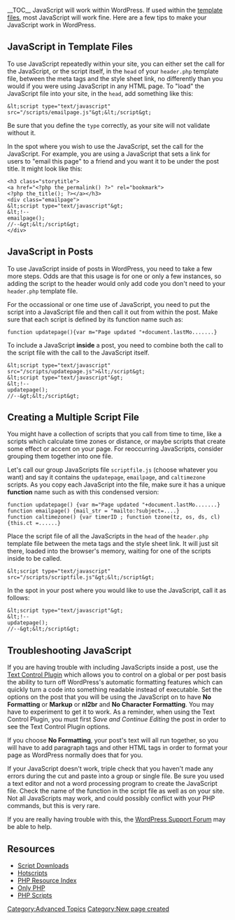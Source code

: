 __TOC__
JavaScript will work within WordPress.  If used within the [[Templates|template files]], most JavaScript will work fine.  Here are a few tips to make your JavaScript work in WordPress.

==JavaScript in Template Files==

To use JavaScript repeatedly within your site, you can either set the call for the JavaScript, or the script itself, in the <tt>head</tt> of your <tt>header.php</tt> template file, between the meta tags and the style sheet link, no differently than you would if you were using JavaScript in any HTML page.  To "load" the JavaScript file into your site, in the <tt>head</tt>, add something like this:

<pre>
&lt;script type="text/javascript" src="/scripts/emailpage.js"&gt;&lt;/script&gt;
</pre>

Be sure that you define the <tt>type</tt> correctly, as your site will not validate without it.  

In the spot where you wish to use the JavaScript, set the call for the JavaScript.  For example, you are using a JavaScript that sets a link for users to "email this page" to a friend and you want it to be under the post title.  It might look like this:

<pre><h3 class="storytitle">
<a href="<?php the_permalink() ?>" rel="bookmark">
<?php the_title(); ?></a></h3>
<div class="emailpage">
&lt;script type="text/javascript"&gt;
&lt;!--
emailpage();
//--&gt;&lt;/script&gt;
</div>
</pre>

==JavaScript in Posts==

To use JavaScript inside of posts in WordPress, you need to take a few more steps. Odds are that this usage is for one or only a few instances, so adding the script to the header would only add code you don't need to your <tt>header.php</tt> template file.

For the occassional or one time use of JavaScript, you need to put the script into a JavaScript file and then call it out from within the post.  Make sure that each script is defined by its function name such as:

<pre>
function updatepage(){var m="Page updated "+document.lastMo.......}
</pre>

To include a JavaScript <b>inside</b> a post, you need to combine both the call to the script file with the call to the JavaScript itself.

<pre>&lt;script type="text/javascript" src="/scripts/updatepage.js">&lt;/script&gt;
&lt;script type="text/javascript"&gt;
&lt;!--
updatepage();
//--&gt;&lt;/script&gt;</pre>

==Creating a Multiple Script File==

You might have a collection of scripts that you call from time to time, like a scripts which calculate time zones or distance, or maybe scripts that create some effect or accent on your page.  For reoccurring JavaScripts, consider grouping them together into one file.  

Let's call our group JavaScripts file <tt>scriptfile.js</tt> (choose whatever you want) and say it contains the <tt>updatepage</tt>, <tt>emailpage</tt>, and <tt>caltimezone</tt> scripts.  As you copy each JavaScript into the file, make sure it has a unique '''function''' name such as with this condensed version:

<pre>
function updatepage() {var m="Page updated "+document.lastMo.......}
function emailpage() {mail_str = "mailto:?subject=....}
function caltimezone() {var timerID ; function tzone(tz, os, ds, cl) {this.ct =......} 
</pre>

Place the script file of all the JavaScripts in the <tt>head</tt> of the <tt>header.php</tt> template file between the meta tags and the style sheet link.  It will just sit there, loaded into the browser's memory, waiting for one of the scripts inside to be called.

<pre>
&lt;script type="text/javascript" src="/scripts/scriptfile.js"&gt;&lt;/script&gt;
</pre>

In the spot in your post where you would like to use the JavaScript, call it as follows:

<pre>
&lt;script type="text/javascript"&gt;
&lt;!--
updatepage();
//--&gt;&lt;/script&gt;
</pre>

==Troubleshooting JavaScript==

If you are having trouble with including JavaScripts inside a post, use the [http://dev.wp-plugins.org/wiki/TextControl Text Control Plugin] which allows you to control on a global or per post basis the ability to turn off WordPress's automatic formatting features which can quickly turn a code into something readable instead of executable.  Set the options on the post that you will be using the JavaScript on to have '''No Formatting''' or '''Markup''' or '''nl2br''' and '''No Character Formatting'''.  You may have to experiment to get it to work. As a reminder, when using the Text Control Plugin, you must first ''Save and Continue Editing'' the post in order to see the Text Control Plugin options.

If you choose '''No Formatting''', your post's text will all run together, so you will have to add paragraph tags and other HTML tags in order to format your page as WordPress normally does that for you.

If your JavaScript doesn't work, triple check that you haven't made any errors during the cut and paste into a group or single file.  Be sure you used a text editor and not a word processing program to create the JavaScript file.  Check the name of the function in the script file as well as on your site.  Not all JavaScripts may work, and could possibly conflict with your PHP commands, but this is very rare.  

If you are really having trouble with this, the [http://codex.wordpress.org/support WordPress Support Forum] may be able to help.

==Resources==

* [http://www.scriptdownloads.com/ Script Downloads]
* [http://www.hotscripts.com/ Hotscripts]
* [http://php.resourceindex.com/ PHP Resource Index]
* [http://www.onlyphp.com/ Only PHP]
* [http://www.php-scripts.com/ PHP Scripts]


[[Category:Advanced Topics]]
{{Copyedit}}
[[Category:New page created]]